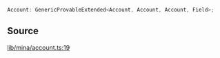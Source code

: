 ```ts
Account: GenericProvableExtended<Account, Account, Account, Field>;
```

## Source

[lib/mina/account.ts:19](https://github.com/o1-labs/o1js/blob/6ebbc23710f6de023fea6d83dc93c5a914c571f2/src/lib/mina/account.ts#L19)
